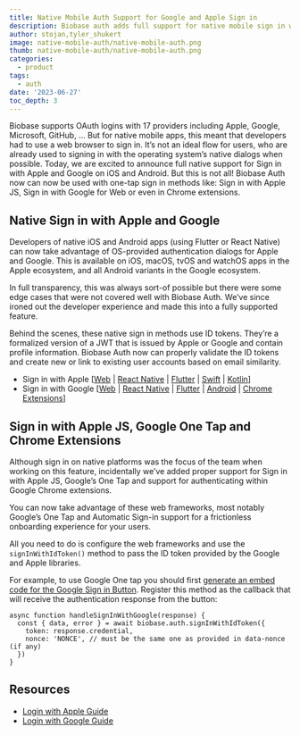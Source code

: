 ```yaml
---
title: Native Mobile Auth Support for Google and Apple Sign in
description: Biobase auth adds full support for native mobile sign in with Apple and Google.
author: stojan,tyler_shukert
image: native-mobile-auth/native-mobile-auth.png
thumb: native-mobile-auth/native-mobile-auth.png
categories:
  - product
tags:
  - auth
date: '2023-06-27'
toc_depth: 3
---
```


Biobase supports OAuth logins with 17 providers including Apple, Google, Microsoft, GitHub, … But for native mobile apps, this meant that developers had to use a web browser to sign in. It’s not an ideal flow for users, who are already used to signing in with the operating system’s native dialogs when possible. Today, we are excited to announce full native support for Sign in with Apple and Google on iOS and Android. But this is not all! Biobase Auth now can now be used with one-tap sign in methods like: Sign in with Apple JS, Sign in with Google for Web or even in Chrome extensions.

## Native Sign in with Apple and Google

Developers of native iOS and Android apps (using Flutter or React Native) can now take advantage of OS-provided authentication dialogs for Apple and Google. This is available on iOS, macOS, tvOS and watchOS apps in the Apple ecosystem, and all Android variants in the Google ecosystem.

In full transparency, this was always sort-of possible but there were some edge cases that were not covered well with Biobase Auth. We’ve since ironed out the developer experience and made this into a fully supported feature.

Behind the scenes, these native sign in methods use ID tokens. They’re a formalized version of a JWT that is issued by Apple or Google and contain profile information. Biobase Auth now can properly validate the ID tokens and create new or link to existing user accounts based on email similarity.

- Sign in with Apple [[Web](/docs/guides/auth/social-login/auth-apple?platform=web) | [React Native](/docs/guides/auth/social-login/auth-apple?platform=react-native) | [Flutter](/docs/guides/auth/social-login/auth-apple?platform=flutter) | [Swift](/docs/guides/auth/social-login/auth-apple?platform=swift) | [Kotlin](/docs/guides/auth/social-login/auth-apple?platform=kotlin)]
- Sign in with Google [[Web](/docs/guides/auth/social-login/auth-google?platform=web) | [React Native](/docs/guides/auth/social-login/auth-google?platform=react-native) | [Flutter](/docs/guides/auth/social-login/auth-google?platform=flutter) | [Android](/docs/guides/auth/social-login/auth-google?platform=android) | [Chrome Extensions](/docs/guides/auth/social-login/auth-google?platform=chrome-extensions)]

## Sign in with Apple JS, Google One Tap and Chrome Extensions

Although sign in on native platforms was the focus of the team when working on this feature, incidentally we’ve added proper support for Sign in with Apple JS, Google’s One Tap and support for authenticating within Google Chrome extensions.

You can now take advantage of these web frameworks, most notably Google’s One Tap and Automatic Sign-in support for a frictionless onboarding experience for your users.

All you need to do is configure the web frameworks and use the `signInWithIdToken()` method to pass the ID token provided by the Google and Apple libraries.

For example, to use Google One tap you should first [generate an embed code for the Google Sign in Button](https://developers.google.com/identity/gsi/web/tools/configurator). Register this method as the callback that will receive the authentication response from the button:

```tsx
async function handleSignInWithGoogle(response) {
  const { data, error } = await biobase.auth.signInWithIdToken({
    token: response.credential,
    nonce: 'NONCE', // must be the same one as provided in data-nonce (if any)
  })
}
```

## Resources

- [Login with Apple Guide](https://biobase.studio/docs/guides/auth/social-login/auth-apple)
- [Login with Google Guide](https://biobase.studio/docs/guides/auth/social-login/auth-google)
